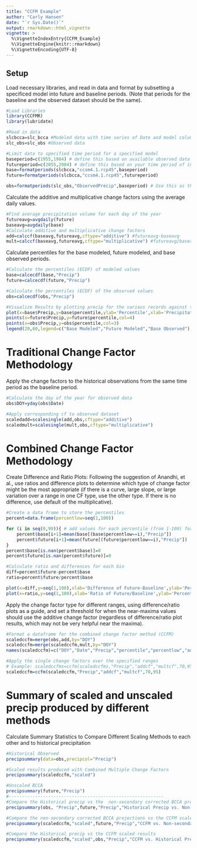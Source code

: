 ```yaml
---
title: "CCFM Example"
author: "Carly Hansen"
date: "`r Sys.Date()`"
output: rmarkdown::html_vignette
vignette: >
  %\VignetteIndexEntry{CCFM_Example}
  %\VignetteEngine{knitr::rmarkdown}
  %\VignetteEncoding{UTF-8}
---
```

## Setup

Load necessary libraries, and read in data and format by subsetting a specificed model into future and baseline periods. (Note that periods for the baseline and the observed dataset should be the same).

```r
#Load Libraries
library(CCFMR)
library(lubridate)

#Read in data
slcbcca=slc_bcca #Modeled data with time series of Date and model columns
slc_obs=slc_obs #Observed data

#Limit data to specified time period for a specified model
baseperiod=c(1955,1984) # define this based on available observed data
futureperiod=c(2055,2084) # define this based on your time period of interest and available modeled data
base=formatperiods(slcbcca,"ccsm4.1.rcp45",baseperiod)
future=formatperiods(slcbcca,"ccsm4.1.rcp45",futureperiod)

obs=formatperiods(slc_obs,"ObservedPrecip",baseperiod) # Use this as the base precipitation that will be scaled to a future period

```

Calculate the additive and multiplicative change factors using the average daily values.
```r
#Find average precipitation volume for each day of the year
futureavg=avgdaily(future)
baseavg=avgdaily(base)
#Calculate additive and multiplicative change factors
add=calccf(baseavg,futureavg,cftype="additive") #futureavg-baseavg
mult=calccf(baseavg,futureavg,cftype="multiplicative") #futureavg/baseavg
```

Calculate percentiles for the base modeled, future modeled, and base observed periods.
```r
#Calculate the percentiles (ECDF) of modeled values
base=calcecdf(base,"Precip")
future=calcecdf(future,"Precip")

#Calculate the percentiles (ECDF) of the observed values
obs=calcecdf(obs,"Precip")

#Visualize Results by plotting precip for the various records against the percentiles
plot(x=base$Precip,y=base$percentile,ylab='Percentile',xlab='Precipitation (mm/day)',main='ECDF',col=2)
points(x=future$Precip,y=future$percentile,col=4)
points(x=obs$Precip,y=obs$percentile,col=3)
legend(20,60,legend=c("Base Modeled","Future Modeled","Base Observed"),col=c(2,4,3),pch=c(1,1,1))

```

# Traditional Change Factor Methodology
Apply the change factors to the historical observations from the same time period as the baseline period.
```r
#Calculate the day of the year for observed data
obs$DOY=yday(obs$Date)

#Apply corresponding cf to observed dataset 
scaledadd=scalesingle(add,obs,cftype="additive")
scaledmult=scalesingle(mult,obs,cftype="multiplicative")
```


# Combined Change Factor Methodology
Create Difference and Ratio Plots:
Following the suggestion of Anandhi, et al., use ratios and difference plots to determine which type of change factor might be the most appropriate (if there is a curve, large slope, or large variation over a range in one CF type, use the other type. If there is no difference, use default of the multiplicative).

```r
#Create a data frame to store the percentiles
percent=data.frame(percentlow=seq(1,100)) 

for (i in seq(0,99)){ # add values for each percentile (from 1-100) for both the base and future records
    percent$base[i+1]=mean(base[(base$percentlow==i),"Precip"])
    percent$future[i+1]=mean(future[(future$percentlow==i),"Precip"])
}
percent$base[is.nan(percent$base)]=0
percent$future[is.nan(percent$future)]=0

#Calculate ratio and differences for each bin
diff=percent$future-percent$base
ratio=percent$future/percent$base

plot(x=diff,y=seq(1,100),xlab='Difference of Future-Baseline',ylab='Percentile')
plot(x=ratio,y=seq(1,100),xlab='Ratio of Future/Baseline',ylab='Percentile')
```


Apply the change factor type for different ranges, using difference/ratio plots as a guide, and set a threshold for when the near-maxima values should use the additive change factor (regardless of difference/ratio plot results, which may not be very helpful near the maxima).
```r

#Format a dataframe for the combined change factor method (CCFM)
scaledccfm=merge(obs,add,by="DOY")
scaledccfm=merge(scaledccfm,mult,by="DOY")
names(scaledccfm)=c("DOY","Date","Precip","percentile","percentlow","addcf","multcf")

#Apply the single change factors over the specified ranges
# Example: scaledccfms=ccfm(scaledccfms,"Precip","addcf","multcf",70,95) # This would apply the multiplicative cf as default, then from 0-60 percentiles, additive would be applied, from 70-95, it would be left as multiplicative, and then above 95th percentile, it would be additive again. addcf and multcf are the columns that show the change factors at the respective DOY.
scaledccfm=ccfm(scaledccfm,"Precip","addcf","multcf",70,95)

```

# Summary of scaled and unscaled precip produced by different methods

Calculate Summary Statistics to Compare Different Scaling Methods to each other and to historical precipitation
```r
#Historical Observed
precipsummary(data=obs,precipcol="Precip")

#Scaled results produced with Combined Multiple Change Factors
precipsummary(scaledccfm,"scaled")

#Unscaled BCCA
precipsummary(future,"Precip")
#-----------------------------------------------------------
#Compare the Historical precip vs the  non-secondary corrected BCCA projections
precipsummary(obs, "Precip",future,"Precip","Historical Precip vs. Non-secondary corrected BCCA")

#Compare the non-secondary corrected BCCA projections vs the CCFM scaled results
precipsummary(scaledccfm,"scaled",future,"Precip","CCFM vs. Non-secondary corrected BCCA")

#Compare the Historical precip vs the CCFM scaled results
precipsummary(scaledccfm,"scaled",obs,"Precip","CCFM vs. Historical Precip")



```
